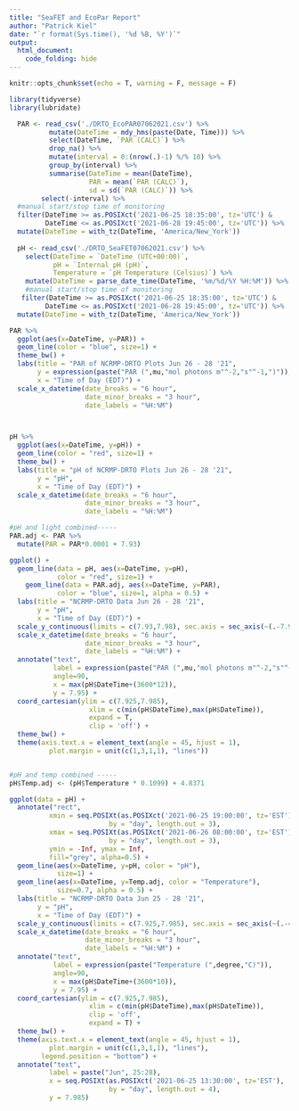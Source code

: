```yaml
---
title: "SeaFET and EcoPar Report"
author: "Patrick Kiel"
date: "`r format(Sys.time(), '%d %B, %Y')`"
output:
  html_document:
    code_folding: hide
---
```


```r
knitr::opts_chunk$set(echo = T, warning = F, message = F)

library(tidyverse)
library(lubridate)

```

```r
  PAR <- read_csv('./DRTO_EcoPAR07062021.csv') %>%
          mutate(DateTime = mdy_hms(paste(Date, Time))) %>%
          select(DateTime, `PAR (CALC)`) %>%
          drop_na() %>%
          mutate(interval = 0:(nrow(.)-1) %/% 10) %>%
          group_by(interval) %>%
          summarise(DateTime = mean(DateTime),
                    PAR = mean(`PAR (CALC)`),
                    sd = sd(`PAR (CALC)`)) %>%
        select(-interval) %>%
  #manual start/stop time of monitoring
  filter(DateTime >= as.POSIXct('2021-06-25 18:35:00', tz='UTC') &
         DateTime <= as.POSIXct('2021-06-28 19:45:00', tz='UTC')) %>%
  mutate(DateTime = with_tz(DateTime, 'America/New_York'))
  
  pH <- read_csv('./DRTO_SeaFET07062021.csv') %>%
    select(DateTime = `DateTime (UTC+00:00)`,
           pH = `Internal pH (pH)`,
           Temperature = `pH Temperature (Celsius)`) %>%
    mutate(DateTime = parse_date_time(DateTime, '%m/%d/%Y %H:%M')) %>%
    #manual start/stop time of monitoring
   filter(DateTime >= as.POSIXct('2021-06-25 18:35:00', tz='UTC') &
         DateTime <= as.POSIXct('2021-06-28 19:45:00', tz='UTC')) %>%
  mutate(DateTime = with_tz(DateTime, 'America/New_York'))
```

```r
PAR %>%
  ggplot(aes(x=DateTime, y=PAR)) +
  geom_line(color = "blue", size=1) + 
  theme_bw() +
  labs(title = "PAR of NCRMP-DRTO Plots Jun 26 - 28 '21",
       y = expression(paste("PAR (",mu,"mol photons m"^-2,"s"^-1,")")),
       x = "Time of Day (EDT)") +
  scale_x_datetime(date_breaks = "6 hour",
                   date_minor_breaks = "3 hour",
                   date_labels = "%H:%M")



pH %>%
  ggplot(aes(x=DateTime, y=pH)) +
  geom_line(color = "red", size=1) + 
  theme_bw() +
  labs(title = "pH of NCRMP-DRTO Plots Jun 26 - 28 '21",
       y = "pH",
       x = "Time of Day (EDT)") +
  scale_x_datetime(date_breaks = "6 hour",
                   date_minor_breaks = "3 hour",
                   date_labels = "%H:%M")

#pH and light combined-----
PAR.adj <- PAR %>%
  mutate(PAR = PAR*0.0001 + 7.93)

ggplot() +
  geom_line(data = pH, aes(x=DateTime, y=pH),
            color = "red", size=1) +
    geom_line(data = PAR.adj, aes(x=DateTime, y=PAR),
            color = "blue", size=1, alpha = 0.5) +
  labs(title = "NCRMP-DRTO Data Jun 26 - 28 '21",
       y = "pH",
       x = "Time of Day (EDT)") +
  scale_y_continuous(limits = c(7.93,7.98), sec.axis = sec_axis(~(.-7.93)/0.0001)) +
  scale_x_datetime(date_breaks = "6 hour",
                   date_minor_breaks = "3 hour",
                   date_labels = "%H:%M") +
  annotate("text",
           label = expression(paste("PAR (",mu,"mol photons m"^-2,"s"^-1,")")),
           angle=90,
           x = max(pH$DateTime+(3600*12)),
           y = 7.95) + 
  coord_cartesian(ylim = c(7.925,7.985),
                    xlim = c(min(pH$DateTime),max(pH$DateTime)),
                    expand = T,
                    clip = 'off') +
  theme_bw() +
  theme(axis.text.x = element_text(angle = 45, hjust = 1),
          plot.margin = unit(c(1,3,1,1), "lines"))


#pH and temp combined -----
pH$Temp.adj <- (pH$Temperature * 0.1099) + 4.8371

ggplot(data = pH) +
  annotate("rect",
          xmin = seq.POSIXt(as.POSIXct('2021-06-25 19:00:00', tz='EST'),
                         by = "day", length.out = 3),
          xmax = seq.POSIXt(as.POSIXct('2021-06-26 08:00:00', tz='EST'),
                         by = "day", length.out = 3),
          ymin = -Inf, ymax = Inf,
          fill="grey", alpha=0.5) +
  geom_line(aes(x=DateTime, y=pH, color = "pH"),
            size=1) +
  geom_line(aes(x=DateTime, y=Temp.adj, color = "Temperature"),
            size=0.7, alpha = 0.5) +
  labs(title = "NCRMP-DRTO Data Jun 25 - 28 '21",
       y = "pH",
       x = "Time of Day (EDT)") +
  scale_y_continuous(limits = c(7.925,7.985), sec.axis = sec_axis(~(.-4.8371)/0.1099)) +
  scale_x_datetime(date_breaks = "6 hour",
                   date_minor_breaks = "3 hour",
                   date_labels = "%H:%M") +
  annotate("text",
           label = expression(paste("Temperature (",degree,"C)")),
           angle=90,
           x = max(pH$DateTime+(3600*10)),
           y = 7.95) + 
  coord_cartesian(ylim = c(7.925,7.985),
                    xlim = c(min(pH$DateTime),max(pH$DateTime)),
                    clip = 'off',
                    expand = T) +
  theme_bw() +
  theme(axis.text.x = element_text(angle = 45, hjust = 1),
          plot.margin = unit(c(1,3,1,1), "lines"),
        legend.position = "bottom") +
  annotate("text",
          label = paste("Jun", 25:28),
          x = seq.POSIXt(as.POSIXct('2021-06-25 13:30:00', tz='EST'),
                         by = "day", length.out = 4),
          y = 7.985)
```
